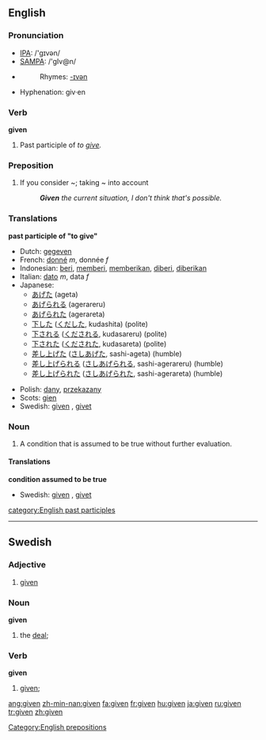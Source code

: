 ==English==

{{rank|home|whose|words|236|given|hands|turned|taken}}

===Pronunciation===
*[[w:IPA|IPA]]: /'gɪvən/
*[[w:SAMPA|SAMPA]]: /'gIv@n/
*{{audio|En-us-given.ogg|Audio (US)}}
*:Rhymes: [[Rhymes:English:-ɪvən|-ɪvən]]
*Hyphenation: giv·en

===Verb===
'''given'''

# Past participle of ''to [[give]].''

===Preposition===

# If you consider ~; taking ~ into account 
#: '''''Given''' the current situation, I don't think that's possible.''

===Translations===

'''past participle of "to give"'''
{{top}}
*Dutch: [[gegeven]]
*French: [[donné]] ''m'', donnée ''f''
*Indonesian: [[beri]], [[beri|memberi]], [[beri|memberikan]], [[beri|diberi]], [[beri|diberikan]]
*Italian: [[dato]] ''m'', data ''f''
*Japanese:
** [[あげた]] (ageta)
** [[あげられる]] (agerareru)
** [[あげられた]] (agerareta)
** [[下した]] ([[くだした]], kudashita) (polite)
** [[下される]] ([[くだされる]], kudasareru) (polite)
** [[下された]] ([[くだされた]], kudasareta) (polite)
** [[差し上げた]] ([[さしあげた]], sashi-ageta) (humble)
** [[差し上げられる]] ([[さしあげられる]], sashi-agerareru) (humble)
** [[差し上げられた]] ([[さしあげられた]], sashi-agerareta) (humble)
{{mid}}
*Polish: [[dany]], [[przekazany]]
*Scots: [[gien]]
*Swedish: [[#Swedish|given]] {{c}}, [[givet]] {{n}}
{{bottom}}

===Noun===
{{en-noun}}
# A condition that is assumed to be true without further evaluation.

====Translations====

'''condition assumed to be true'''
{{top}}
* Swedish: [[#Swedish|given]] {{c}}, [[givet]] {{n}}
{{mid}}
{{bottom}}

[[category:English past participles]]
[[Category:English prepositions]]
----

==Swedish==

===Adjective===
{{sv-adj-pastpart|given|givet|givne|givna|givna}}

# [[#English|given]]

===Noun===
'''given'''

# the [[deal]]; {{sv-noun-form-def|giv}}

===Verb===
'''given'''

# [[#English|given]]; {{sv-verb-form-pastpart|ge}}

[[ang:given]]
[[zh-min-nan:given]]
[[fa:given]]
[[fr:given]]
[[hu:given]]
[[ja:given]]
[[ru:given]]
[[tr:given]]
[[zh:given]]